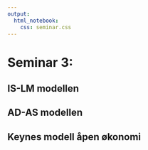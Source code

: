 ```yaml
---
output:
  html_notebook:
    css: seminar.css
---
```


# Seminar 3: 
## IS-LM modellen


## AD-AS modellen


## Keynes modell åpen økonomi




